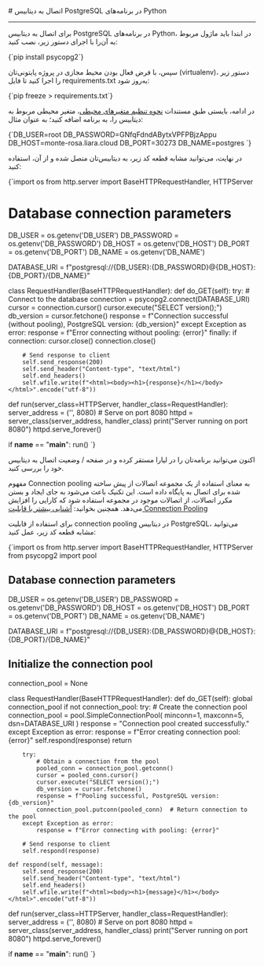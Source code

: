 

<Layout>
<Head>
<title>مستندات اتصال به دیتابیس‌ PostgreSQL در Python - لیارا</title>

<meta property="og:title" content="مستندات خدمات رایانش ابری لیارا" />
<meta property="og:description" content="مستندات مربوط به اتصال به دیتابیس PostgreSQL در پلتفرم Python در لیارا"  />
<meta property="og:image" content="https://files.liara.ir/liara/logos/liara-poster.jpg" />
</Head>
# اتصال به دیتابیس PostgreSQL در برنامه‌های Python
<hr className="mb-2" />

برای اتصال به دیتابیس PostgreSQL در برنامه‌های Python، در ابتدا باید ماژول مربوط به آن‌را با اجرای دستور زیر، نصب کنید:

<div className="h-2" />
    <div dir='ltr'>
    <Highlight className="bash">
        {`pip install psycopg2`}
    </Highlight>
    </div>
<div className="h-2" />

سپس، با فرض فعال بودن محیط مجازی در پروژه پایتونی‌تان (virtualenv)، دستور زیر را اجرا کنید تا فایل <Important>requirements.txt</Important> به‌روز شود: 

<div className="h-2" />
    <div dir='ltr'>
    <Highlight className="bash">
        {`pip freeze > requirements.txt`}
    </Highlight>
    </div>
<div className="h-2" />

در ادامه، بایستی طبق مستندات <a href="/paas/details/envs" className="text-[#2196f3]">نحوه تنظیم متغیرهای محیطی</a>، متغیر محیطی مربوط به دیتابیس را، به برنامه اضافه کنید؛ به عنوان مثال: 

<div className="h-2" />
    <div dir='ltr'>
    <Highlight className="bash">
        {`DB_USER=root
DB_PASSWORD=GNfqFdndABytxVPFPBjzAppu
DB_HOST=monte-rosa.liara.cloud
DB_PORT=30273
DB_NAME=postgres
`}
    </Highlight>
    </div>
<div className="h-2" />

در نهایت، می‌توانید مشابه قطعه کد زیر، به دیتابیس‌تان متصل شده و از آن، استفاده کنید: 

<div className="h-2" />
    <div dir='ltr'>
    <Highlight className="python">
        {`import os
from http.server import BaseHTTPRequestHandler, HTTPServer

# Database connection parameters
DB_USER = os.getenv('DB_USER')
DB_PASSWORD = os.getenv('DB_PASSWORD')
DB_HOST = os.getenv('DB_HOST')
DB_PORT = os.getenv('DB_PORT')
DB_NAME = os.getenv('DB_NAME')

DATABASE_URI = f"postgresql://{DB_USER}:{DB_PASSWORD}@{DB_HOST}:{DB_PORT}/{DB_NAME}"

class RequestHandler(BaseHTTPRequestHandler):
    def do_GET(self):
        try:
            # Connect to the database
            connection = psycopg2.connect(DATABASE_URI)
            cursor = connection.cursor()
            cursor.execute("SELECT version();")
            db_version = cursor.fetchone()
            response = f"Connection successful (without pooling), PostgreSQL version: {db_version}"
        except Exception as error:
            response = f"Error connecting without pooling: {error}"
        finally:
            if connection:
                cursor.close()
                connection.close()

        # Send response to client
        self.send_response(200)
        self.send_header("Content-type", "text/html")
        self.end_headers()
        self.wfile.write(f"<html><body><h1>{response}</h1></body></html>".encode("utf-8"))

def run(server_class=HTTPServer, handler_class=RequestHandler):
    server_address = ('', 8080)  # Serve on port 8080
    httpd = server_class(server_address, handler_class)
    print("Server running on port 8080")
    httpd.serve_forever()

if __name__ == "__main__":
    run()
`}
    </Highlight>
    </div>
<div className="h-2" />

اکنون می‌توانید برنامه‌تان را در لیارا مستقر کرده و در صفحه <Important>/</Important> وضعیت اتصال به دیتابیس خود را بررسی کنید.

<Section id="connection-pooling" title="استفاده از Connection Pooling" />

مفهوم Connection pooling به معنای استفاده از یک مجموعه اتصالات از پیش ساخته شده برای اتصال به پایگاه داده است. این تکنیک باعث می‌شود به جای ایجاد و بستن مکرر اتصالات، از اتصالات موجود در مجموعه استفاده شود که کارایی را افزایش می‌دهد.
<Alert variant='success'>همچنین بخوانید: <a className="text-[#2196f3] " href="/dbaas/details/connection-pool">آشنایی بیشتر با قابلیت Connection Pooling</a></Alert>

برای استفاده از قابلیت connection pooling در دیتابیس PostgreSQL، 
می‌توانید مشابه قطعه کد زیر، عمل کنید:

<div className="h-2" />
  <div dir='ltr'>
  <Highlight className="python">
{`import os
from http.server import BaseHTTPRequestHandler, HTTPServer
from psycopg2 import pool

# Database connection parameters
DB_USER = os.getenv('DB_USER')
DB_PASSWORD = os.getenv('DB_PASSWORD')
DB_HOST = os.getenv('DB_HOST')
DB_PORT = os.getenv('DB_PORT')
DB_NAME = os.getenv('DB_NAME')

DATABASE_URI = f"postgresql://{DB_USER}:{DB_PASSWORD}@{DB_HOST}:{DB_PORT}/{DB_NAME}"

# Initialize the connection pool
connection_pool = None

class RequestHandler(BaseHTTPRequestHandler):
    def do_GET(self):
        global connection_pool
        if not connection_pool:
            try:
                # Create the connection pool
                connection_pool = pool.SimpleConnectionPool(
                    minconn=1, maxconn=5, dsn=DATABASE_URI
                )
                response = "Connection pool created successfully."
            except Exception as error:
                response = f"Error creating connection pool: {error}"
                self.respond(response)
                return

        try:
            # Obtain a connection from the pool
            pooled_conn = connection_pool.getconn()
            cursor = pooled_conn.cursor()
            cursor.execute("SELECT version();")
            db_version = cursor.fetchone()
            response = f"Pooling successful, PostgreSQL version: {db_version}"
            connection_pool.putconn(pooled_conn)  # Return connection to the pool
        except Exception as error:
            response = f"Error connecting with pooling: {error}"

        # Send response to client
        self.respond(response)

    def respond(self, message):
        self.send_response(200)
        self.send_header("Content-type", "text/html")
        self.end_headers()
        self.wfile.write(f"<html><body><h1>{message}</h1></body></html>".encode("utf-8"))

def run(server_class=HTTPServer, handler_class=RequestHandler):
    server_address = ('', 8080)  # Serve on port 8080
    httpd = server_class(server_address, handler_class)
    print("Server running on port 8080")
    httpd.serve_forever()

if __name__ == "__main__":
    run()
`}
  </Highlight>
  </div>
<div className="h-2" />

</Layout>